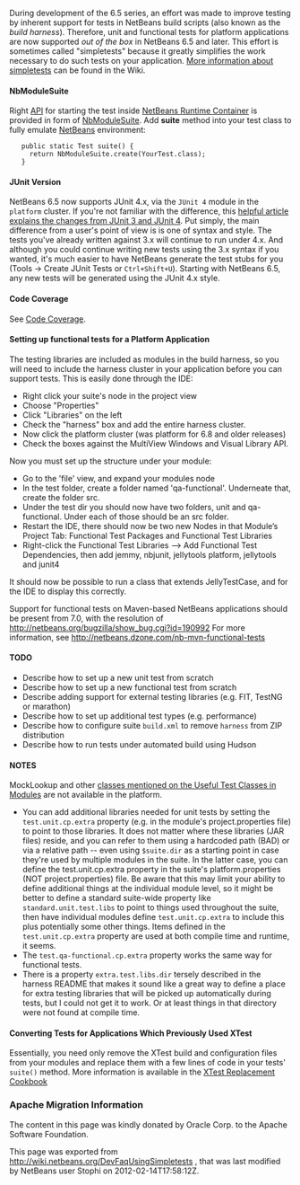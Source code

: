<!--

    Licensed to the Apache Software Foundation (ASF) under one
    or more contributor license agreements.  See the NOTICE file
    distributed with this work for additional information
    regarding copyright ownership.  The ASF licenses this file
    to you under the Apache License, Version 2.0 (the
    "License"); you may not use this file except in compliance
    with the License.  You may obtain a copy of the License at

      http://www.apache.org/licenses/LICENSE-2.0

    Unless required by applicable law or agreed to in writing,
    software distributed under the License is distributed on an
    "AS IS" BASIS, WITHOUT WARRANTIES OR CONDITIONS OF ANY
    KIND, either express or implied.  See the License for the
    specific language governing permissions and limitations
    under the License.

-->

During development of the 6.5 series, an effort was made to improve testing by inherent support for tests in NetBeans build scripts (also known as the ''build harness'').  Therefore, unit and functional tests for platform applications are now supported ''out of the box'' in NetBeans 6.5 and later.  This effort is sometimes called "simpletests" because it greatly simplifies the work necessary to do such tests on your application.  [[FitnessTestsWithoutX| More information about simpletests]] can be found in the Wiki.

==== NbModuleSuite ====

Right [[API]] for starting the test inside [[apidesign:NetBeans Runtime Container|NetBeans Runtime Container]] is provided in form of [http://bits.netbeans.org/dev/javadoc/org-netbeans-modules-nbjunit/org/netbeans/junit/NbModuleSuite.html NbModuleSuite]. Add '''suite''' method into your test class to fully emulate [[NetBeans]] environment:

<pre>
   public static Test suite() {
     return NbModuleSuite.create(YourTest.class);
   }
</pre>

====JUnit Version====

NetBeans 6.5 now supports JUnit 4.x, via the <tt>JUnit 4</tt> module in the <tt>platform</tt> cluster.  If you're not familiar with the difference, this [http://www.ociweb.com/jnb/jnbAug2007.html helpful article explains the changes from JUnit 3 and JUnit 4].  Put simply, the main difference from a user's point of view is is one of syntax and style.  The tests you've already written against 3.x will continue to run under 4.x.  And although you could continue writing new tests using the 3.x syntax if you wanted, it's much easier to have NetBeans generate the test stubs for you (Tools -> Create JUnit Tests or <tt>Ctrl+Shift+U</tt>).  Starting with NetBeans 6.5, any new tests will be generated using the JUnit 4.x style.


====Code Coverage====
See [[CodeCoverage | Code Coverage]].

====Setting up functional tests for a Platform Application====

The testing libraries are included as modules in the build harness, so you will need to include the harness cluster in your application before you can support tests.  This is easily done through the IDE: 

* Right click your suite's node in the project view
* Choose "Properties"
* Click "Libraries" on the left
* Check the "harness" box and add the entire harness cluster.  
* Now click the platform cluster (was platform<number> for 6.8 and older releases)
* Check the boxes against the MultiView Windows and Visual Library API.

Now you must set up the structure under your module: 

* Go to the 'file' view, and expand your modules node
* In the test folder, create a folder named 'qa-functional'.  Underneate that, create the folder src.
* Under the test dir you should now have two folders, unit and qa-functional.  Under each of those should be an src folder.
* Restart the IDE, there should now be two new Nodes in that Module’s Project Tab: Functional Test Packages and Functional Test Libraries
* Right-click the Functional Test Libraries –> Add Functional Test Dependencies, then add jemmy, nbjunit, jellytools platform, jellytools and junit4

It should now be possible to run a class that extends JellyTestCase, and for the IDE to display this correctly.

Support for functional tests on Maven-based NetBeans applications should be present from 7.0, with the resolution of http://netbeans.org/bugzilla/show_bug.cgi?id=190992 For more information, see http://netbeans.dzone.com/nb-mvn-functional-tests

====TODO====
* Describe how to set up a new unit test from scratch
* Describe how to set up a new functional test from scratch
* Describe adding support for external testing libraries (e.g. FIT, TestNG or marathon)
* Describe how to set up additional test types (e.g. performance)
* Describe how to configure suite <tt>build.xml</tt> to remove <tt>harness</tt> from ZIP distribution
* Describe how to run tests under automated build using Hudson


====NOTES====
MockLookup and other [http://wiki.netbeans.org/UsefulTestClassesInModules classes mentioned on the Useful Test Classes in Modules] are not available in the platform.

* You can add additional libraries needed for unit tests by setting the <tt>test.unit.cp.extra</tt> property (e.g. in the module's project.properties file) to point to those libraries.  It does not matter where these libraries (JAR files) reside, and you can refer to them using a hardcoded path (BAD) or via a relative path -- even using <tt>$suite.dir</tt> as a starting point in case they're used by multiple modules in the suite.  In the latter case, you can define the test.unit.cp.extra property in the suite's platform.properties (NOT project.properties) file.  Be aware that this may limit your ability to define additional things at the individual module level, so it might be better to define a standard suite-wide property like <tt>standard.unit.test.libs</tt> to point to things used throughout the suite, then have individual modules define <tt>test.unit.cp.extra</tt> to include this plus potentially some other things.  Items defined in the <tt>test.unit.cp.extra</tt> property are used at both compile time and runtime, it seems.
* The <tt>test.qa-functional.cp.extra</tt> property works the same way for functional tests.
* There is a property <tt>extra.test.libs.dir</tt> tersely described in the harness README that makes it sound like a great way to define a place for extra testing libraries that will be picked up automatically during tests, but I could not get it to work.  Or at least things in that directory were not found at compile time.

{{attachments|
* [[Media:PaintApplicationWithSimpletests_DevFaqUsingSimpletests.zip]]
* [[Media:PaintApplicationWithXTest_DevFaqUsingSimpletests.zip]]}}

====Converting Tests for Applications Which Previously Used XTest====

Essentially, you need only remove the XTest build and configuration files from your modules and replace them with a few lines of code in your tests' <tt>suite()</tt> method.  More information is available in the [http://wiki.netbeans.org/XTestReplacementCookBook XTest Replacement Cookbook]

===Apache Migration Information===

The content in this page was kindly donated by Oracle Corp. to the
Apache Software Foundation.

This page was exported from http://wiki.netbeans.org/DevFaqUsingSimpletests , 
that was last modified by NetBeans user Stophi 
on 2012-02-14T17:58:12Z.

